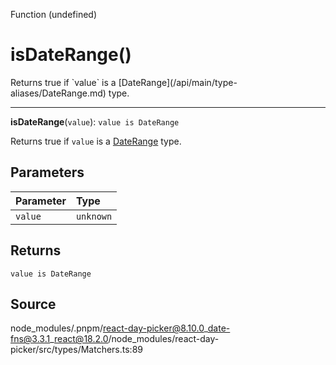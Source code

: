<SectionTitle>Function (undefined)</SectionTitle>

# isDateRange()

<Description>
Returns true if `value` is a [DateRange](/api/main/type-aliases/DateRange.md) type.
</Description>

---

<a id="undefined" name="undefined"></a>

<SignatureMemberIdentifier>**isDateRange**(`value`): `value is DateRange`</SignatureMemberIdentifier>

Returns true if `value` is a [DateRange](/api/main/type-aliases/DateRange.md) type.

## Parameters

| Parameter | Type |
| :------ | :------ |
| `value` | `unknown` |

## Returns

`value is DateRange`

## Source

node\_modules/.pnpm/react-day-picker@8.10.0\_date-fns@3.3.1\_react@18.2.0/node\_modules/react-day-picker/src/types/Matchers.ts:89

